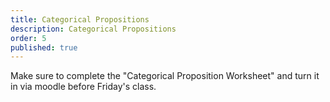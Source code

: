 ```yaml
---
title: Categorical Propositions
description: Categorical Propositions
order: 5
published: true
---
```


Make sure to complete the "Categorical Proposition Worksheet" and turn it in via moodle before Friday's class.